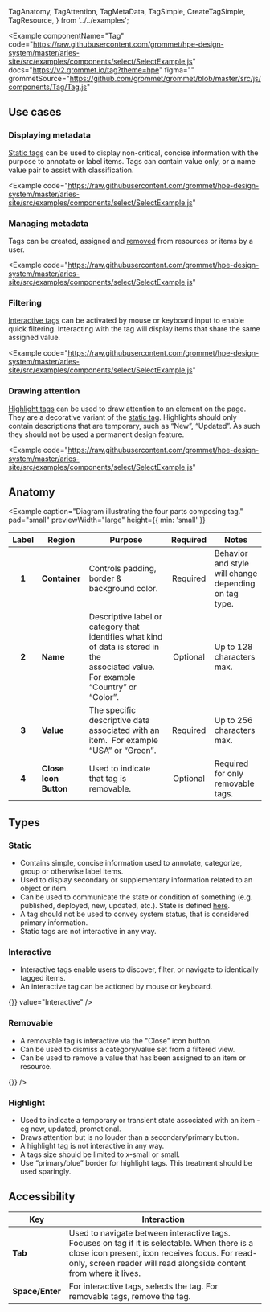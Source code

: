   TagAnatomy,
  TagAttention,
  TagMetaData,
  TagSimple,
  CreateTagSimple,
  TagResource,
} from '../../examples';

<Example
  componentName="Tag"
  code="https://raw.githubusercontent.com/grommet/hpe-design-system/master/aries-site/src/examples/components/select/SelectExample.js"
  docs="https://v2.grommet.io/tag?theme=hpe"
  figma=""
  grommetSource="https://github.com/grommet/grommet/blob/master/src/js/components/Tag/Tag.js"
>
  <TagSimple />
</Example>

## Use cases

### Displaying metadata
[Static tags](/components/tag#static) can be used to display non-critical, concise information with
the purpose to annotate or label items. Tags can contain value only,
or a name value pair to assist with classification.

<Example
  code="https://raw.githubusercontent.com/grommet/hpe-design-system/master/aries-site/src/examples/components/select/SelectExample.js"
>
  <TagMetaData />
</Example>

### Managing metadata
Tags can be created, assigned and [removed](/components/tag#removable) from resources or items by a user.

<Example
  code="https://raw.githubusercontent.com/grommet/hpe-design-system/master/aries-site/src/examples/components/select/SelectExample.js"
>
  <CreateTagSimple />
</Example>

### Filtering
[Interactive tags](/components/tag#interactive) can be activated by mouse or keyboard input to enable quick filtering.
Interacting with the tag will display items that share the same assigned value.

<Example
  code="https://raw.githubusercontent.com/grommet/hpe-design-system/master/aries-site/src/examples/components/select/SelectExample.js"
>
  <TagResource />
</Example>

### Drawing attention
[Highlight tags](/components/tag#highlight) can be used to draw attention to an element on the page.
They are a decorative variant of the [static tag](/components/tag#static).
Highlights should only contain descriptions that are temporary, such as “New”,
“Updated”. As such they should not be used a permanent design feature.

<Example
  code="https://raw.githubusercontent.com/grommet/hpe-design-system/master/aries-site/src/examples/components/select/SelectExample.js"
>
  <TagAttention />
</Example>



## Anatomy

<Example
  caption="Diagram illustrating the four parts composing tag."
  pad="small"
  previewWidth="large"
  height={{ min: 'small' }}
>
  <TagAnatomy />
</Example>


| Label | Region        | Purpose                                                      | Required | Notes                                                       |
| :---: | ------------- | ------------------------------------------------------------ | :------: | ----------------------------------------------------------- |
| **1** | **Container** | Controls padding, border & background color.              | Required | Behavior and style will change depending on tag type.                                                        |
| **2** | **Name**      | Descriptive label or category that identifies what kind of data is stored in the associated value. For example “Country” or “Color”.             | Optional | Up to 128 characters max.                     |
| **3** | **Value**     | The specific descriptive data associated with an item.  For example “USA” or “Green”. | Required | Up to 256 characters max. |
| **4** | **Close Icon Button**      | Used to indicate that tag is removable. | Optional | Required for only removable tags.  |


## Types

### Static
- Contains simple, concise information used to annotate, categorize, group or otherwise label items.
- Used to display secondary or supplementary information related to an object or item. 
- Can be used to communicate the state or condition of something (e.g. published, deployed, new, updated, etc.). State is defined [here](/components/notification#taxonomy).
- A tag should not be used to convey system status, that is considered primary information.
- Static tags are not interactive in any way.

<Example plain>
  <Tag alignSelf='start' value="Static" />
</Example>


### Interactive 
- Interactive tags enable users to discover, filter, or navigate to identically tagged items.
- An interactive tag can be actioned by mouse or keyboard.

<Example plain>
  <Tag alignSelf='start' onClick={() => {}} value="Interactive" />
</Example>

### Removable

- A removable tag is interactive via the "Close" icon button.
- Can be used to dismiss a category/value set from a filtered view.
- Can be used to remove a value that has been assigned to an item or resource.
<Example plain>
  <Tag alignSelf='start' value='Removable' onRemove={() => {}} />
</Example>

### Highlight

- Used to indicate a temporary or transient state associated with an item - eg new, updated, promotional.
- Draws attention but is no louder than a secondary/primary button.
- A highlight tag is not interactive in any way.
- A tags size should be limited to x-small or small.
- Use “primary/blue” border for highlight tags. This treatment should be used sparingly.
<Example plain>
  <Tag alignSelf='start' border={{ color: 'blue' }} value="Highlight" />
</Example>


## Accessibility


| Key                   | Interaction                                                                                                                    |
| --------------------- | ------------------------------------------------------------------------------------------------------------------------------ |
| **Tab**               | Used to navigate between interactive tags. Focuses on tag if it is selectable. When there is a close icon present, icon receives focus. For read-only, screen reader will read alongside content from where it lives. |
| **Space/Enter**       | For interactive tags, selects the tag. For removable tags, remove the tag.                                                                                      |
